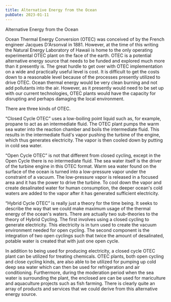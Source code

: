 ```yaml
---
title: Alternative Energy from the Ocean
pubDate: 2023-01-11
---
```


Alternative Energy from the Ocean

Ocean Thermal Energy Conversion (OTEC) was conceived of by the French engineer Jacques D'Arsonval in 1881. However, at the time of this writing the Natural Energy Laboratory of Hawaii is home to the only operating experimental OTEC plant on the face of the earth. OTEC is a potential alternative energy source that needs to be funded and explored much more than it presently is. The great hurdle to get over with OTEC implementation on a wide and practically useful level is cost. It is difficult to get the costs down to a reasonable level because of the processes presently utilized to drive OTEC. Ocean thermal energy would be very clean burning and not add pollutants into the air. However, as it presently would need to be set up with our current technologies, OTEC plants would have the capacity for disrupting and perhaps damaging the local environment. 

There are three kinds of OTEC. 

“Closed Cycle OTEC” uses a low-boiling point liquid such as, for example, propane to act as an intermediate fluid. The OTEC plant pumps the warm sea water into the reaction chamber and boils the intermediate fluid. This results in the intermediate fluid's vapor pushing the turbine of the engine, which thus generates electricity.  The vapor is then cooled down by putting in cold sea water. 

“Open Cycle OTEC” is not that different from closed cycling, except in the Open Cycle there is no intermediate fluid. The sea water itself is the driver of the turbine engine in this OTEC format. Warm sea water found on the surface of the ocean is turned into a low-pressure vapor under the constraint of a vacuum. The low-pressure vapor is released in a focused area and it has the power to drive the turbine. To cool down the vapor and create desalinated water for human consumption, the deeper ocean's cold waters are added to the vapor after it has generated sufficient electricity. 

“Hybrid Cycle OTEC” is really just a theory for the time being. It seeks to describe the way that we could make maximum usage of the thermal energy of the ocean's waters. There are actually two sub-theories to the theory of Hybrid Cycling. The first involves using a closed cycling to generate electricity. This electricity is in turn used to create the vacuum environment needed for open cycling. The second component is the integration of two open cyclings such that twice the amount of desalinated, potable water is created that with just one open cycle. 

In addition to being used for producing electricity, a closed cycle OTEC plant can be utilized for treating chemicals. OTEC plants, both open cycling and close cycling kinds, are also able to be utilized for pumping up cold deep sea water which can then be used for refrigeration and air conditioning. Furthermore, during the moderation period when the sea water is surrounding the plant, the enclosed are can be used for mariculture and aquaculture projects such as fish farming. There is clearly quite an array of products and services that we could derive from this alternative energy source.